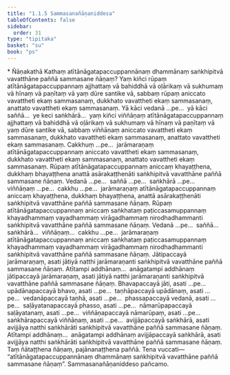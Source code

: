 ```yaml
---
title: "1.1.5 Sammasanañāṇaniddesa"
tableOfContents: false
sidebar:
  order: 31
type: "tipitaka"
basket: "su"
book: "ps"
---
```



<DynamicBreadcrumb />

<Paragraph type="center" book="ps">
* Ñāṇakathā
</Paragraph>


<Division number="48" book="ps">

<Paragraph number="347" book="ps">
Kathaṃ atītānāgatapaccuppannānaṃ dhammānaṃ saṅkhipitvā vavatthāne paññā sammasane ñāṇaṃ?
</Paragraph>

<Paragraph number="348" book="ps">
Yaṃ kiñci rūpaṃ atītānāgatapaccuppannaṃ ajjhattaṃ vā bahiddhā vā oḷārikaṃ vā sukhumaṃ vā hīnaṃ vā paṇītaṃ vā yaṃ dūre santike vā, sabbaṃ rūpaṃ aniccato vavattheti ekaṃ sammasanaṃ, dukkhato vavattheti ekaṃ sammasanaṃ, anattato vavattheti ekaṃ sammasanaṃ.
</Paragraph>

<Paragraph number="349" book="ps">
Yā kāci vedanā …pe…  yā kāci saññā…  ye keci saṅkhārā…  yaṃ kiñci viññāṇaṃ atītānāgatapaccuppannaṃ ajjhattaṃ vā bahiddhā vā oḷārikaṃ vā sukhumaṃ vā hīnaṃ vā paṇītaṃ vā yaṃ dūre santike vā, sabbaṃ viññāṇaṃ aniccato vavattheti ekaṃ sammasanaṃ, dukkhato vavattheti ekaṃ sammasanaṃ, anattato vavattheti ekaṃ sammasanaṃ.
</Paragraph>

<Paragraph number="350" book="ps">
Cakkhuṃ …pe…  jarāmaraṇaṃ atītānāgatapaccuppannaṃ aniccato vavattheti ekaṃ sammasanaṃ, dukkhato vavattheti ekaṃ sammasanaṃ, anattato vavattheti ekaṃ sammasanaṃ.
</Paragraph>

<Paragraph number="351" book="ps">
Rūpaṃ atītānāgatapaccuppannaṃ aniccaṃ khayaṭṭhena, dukkhaṃ bhayaṭṭhena anattā asārakaṭṭhenāti saṅkhipitvā vavatthāne paññā sammasane ñāṇaṃ. Vedanā …pe…  saññā …pe…  saṅkhārā …pe…  viññāṇaṃ …pe…  cakkhu …pe…  jarāmaraṇaṃ atītānāgatapaccuppannaṃ aniccaṃ khayaṭṭhena, dukkhaṃ bhayaṭṭhena, anattā asārakaṭṭhenāti saṅkhipitvā vavatthāne paññā sammasane ñāṇaṃ.
</Paragraph>

<Paragraph number="352" book="ps">
Rūpaṃ atītānāgatapaccuppannaṃ aniccaṃ saṅkhataṃ paṭiccasamuppannaṃ khayadhammaṃ vayadhammaṃ virāgadhammaṃ nirodhadhammanti saṅkhipitvā vavatthāne paññā sammasane ñāṇaṃ. Vedanā …pe…  saññā…  saṅkhārā…  viññāṇaṃ…  cakkhu …pe…  jarāmaraṇaṃ atītānāgatapaccuppannaṃ aniccaṃ saṅkhataṃ paṭiccasamuppannaṃ khayadhammaṃ vayadhammaṃ virāgadhammaṃ nirodhadhammanti saṅkhipitvā vavatthāne paññā sammasane ñāṇaṃ.
</Paragraph>

<Paragraph number="353" book="ps">
Jātipaccayā jarāmaraṇaṃ, asati jātiyā natthi jarāmaraṇanti saṅkhipitvā vavatthāne paññā sammasane ñāṇaṃ. Atītampi addhānaṃ…  anāgatampi addhānaṃ jātipaccayā jarāmaraṇaṃ, asati jātiyā natthi jarāmaraṇanti saṅkhipitvā vavatthāne paññā sammasane ñāṇaṃ. Bhavapaccayā jāti, asati …pe…  upādānapaccayā bhavo, asati …pe…  taṇhāpaccayā upādānaṃ, asati …pe…  vedanāpaccayā taṇhā, asati …pe…  phassapaccayā vedanā, asati …pe…  saḷāyatanapaccayā phasso, asati …pe…  nāmarūpapaccayā saḷāyatanaṃ, asati …pe…  viññāṇapaccayā nāmarūpaṃ, asati …pe…  saṅkhārapaccayā viññāṇaṃ, asati …pe…  avijjāpaccayā saṅkhārā, asati avijjāya natthi saṅkhārāti saṅkhipitvā vavatthāne paññā sammasane ñāṇaṃ. Atītampi addhānaṃ…  anāgatampi addhānaṃ avijjāpaccayā saṅkhārā, asati avijjāya natthi saṅkhārāti saṅkhipitvā vavatthāne paññā sammasane ñāṇaṃ. Taṃ ñātaṭṭhena ñāṇaṃ, pajānanaṭṭhena paññā. Tena vuccati—  “atītānāgatapaccuppannānaṃ dhammānaṃ saṅkhipitvā vavatthāne paññā sammasane ñāṇaṃ”.

</Paragraph>
</Division>

<Paragraph number="354" type="center" book="ps">
Sammasanañāṇaniddeso pañcamo.
</Paragraph>